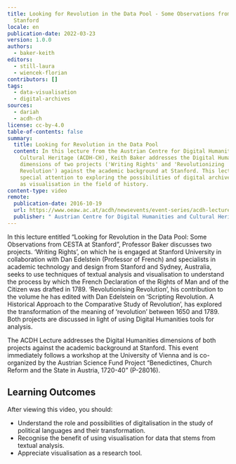 ```yaml
---
title: Looking for Revolution in the Data Pool - Some Observations from CESTA at
  Stanford
locale: en
publication-date: 2022-03-23
version: 1.0.0
authors:
  - baker-keith
editors:
  - still-laura
  - wiencek-florian
contributors: []
tags:
  - data-visualisation
  - digital-archives
sources:
  - dariah
  - acdh-ch
license: cc-by-4.0
table-of-contents: false
summary:
  title: Looking for Revolution in the Data Pool
  content: In this lecture from the Austrian Centre for Digital Humanities and
    Cultural Heritage (ACDH-CH), Keith Baker addresses the Digital Humanities
    dimensions of two projects ('Writing Rights' and 'Revolutionizing
    Revolution') against the academic background at Stanford. This lecture gives
    special attention to exploring the possibilities of digital archives as well
    as visualisation in the field of history.
content-type: video
remote:
  publication-date: 2016-10-19
  url: https://www.oeaw.ac.at/acdh/newsevents/event-series/acdh-lecture-22
  publisher: " Austrian Centre for Digital Humanities and Cultural Heritage (ACDH-CH)"
---
```

In this lecture entitled “Looking for Revolution in the Data Pool: Some Observations from CESTA at Stanford”, Professor Baker discusses two projects. ‘Writing Rights’, on which he is engaged at Stanford University in collaboration with Dan Edelstein (Professor of French) and specialists in academic technology and design from Stanford and Sydney, Australia, seeks to use techniques of textual analysis and visualisation to understand the process by which the French Declaration of the Rights of Man and of the Citizen was drafted in 1789. ‘Revolutionising Revolution’, his contribution to the volume he has edited with Dan Edelstein on ‘Scripting Revolution.  A Historical Approach to the Comparative Study of Revolution’, has explored the transformation of the meaning of ‘revolution’ between 1650 and 1789. Both projects are discussed in light of using Digital Humanities tools for analysis.

The ACDH Lecture addresses the Digital Humanities dimensions of both projects against the academic background at Stanford. This event immediately follows a workshop at the University of Vienna and is co-organized by the Austrian Science Fund Project “Benedictines, Church Reform and the State in Austria, 1720-40” (P-28016).

## Learning Outcomes

After viewing this video, you should:

* Understand the role and possibilities of digitalisation in the study of political languages and their transformation.
* Recognise the benefit of using visualisation for data that stems from textual analysis.
* Appreciate visualisation as a research tool.

<VideoCard provider="youtube" id="nsxAZkVgUOY" title="ACDH-CH Lecture 2.2 – Keith Baker – Looking for Revolution in the Data Pool" subtitle="Click here to view" image="images/acdh-ch-video.png" />
